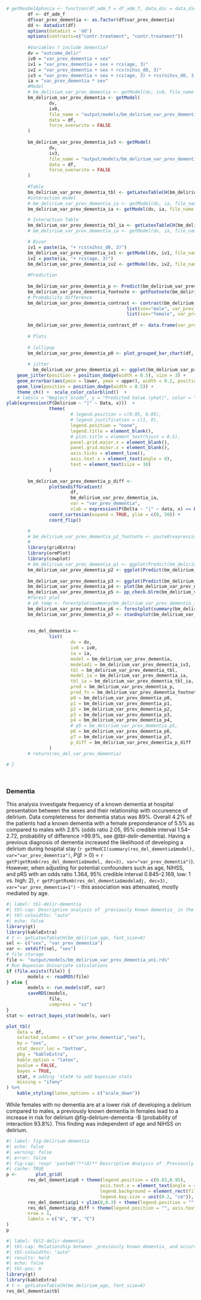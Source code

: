 ```r
# getResDelAphasia <- function(df_adm_f = df_adm_f, data_dic = data_dic){
        df <- df_adm_f
        df$var_prev_dementia <- as.factor(df$var_prev_dementia)
        dd <- datadist(df)
        options(datadist = 'dd')
        options(contrasts=c("contr.treatment", "contr.treatment"))
        
        #Variables ? include dementia?
        dv = "outcome_delir"
        iv0 = "var_prev_dementia + sex"
        iv1 = "var_prev_dementia + sex + rcs(age, 3)"
        iv2 = "var_prev_dementia + sex + rcs(nihss_d0, 3)"
        iv3 = "var_prev_dementia + sex + rcs(age, 3) + rcs(nihss_d0, 3)"
        ia = "var_prev_dementia * sex"
        #Model
        # bm_delirium_var_prev_dementia <- getModel(dv, iv0, file_name = "output/models/bm_delirium_var_prev_dementia", data = df, force_overwrite = FALSE)
        bm_delirium_var_prev_dementia <- getModel(
                dv,
                iv0,
                file_name = "output/models/bm_delirium_var_prev_dementia",
                data = df,
                force_overwrite = FALSE
        )
        
        bm_delirium_var_prev_dementia_iv3 <- getModel(
                dv,
                iv3,
                file_name = "output/models/bm_delirium_var_prev_dementia_iv3",
                data = df,
                force_overwrite = FALSE
        )
        
        #Table
        bm_delirium_var_prev_dementia_tbl <- getLatexTableCH(bm_delirium_var_prev_dementia, font_size=8)
        #interaction model
        # bm_delirium_var_prev_dementia_ia <- getModel(dv, ia, file_name = "output/models/bm_delirium_var_prev_dementia_ia", data = df, force_overwrite = FALSE)
        bm_delirium_var_prev_dementia_ia <- getModel(dv, ia, file_name = "output/models/bm_delirium_var_prev_dementia_ia", data = df, force_overwrite = FALSE)

        # Interaction Table
        bm_delirium_var_prev_dementia_tbl_ia <- getLatexTableCH(bm_delirium_var_prev_dementia_ia, font_size=8, interactions_only = TRUE)
        # bm_delirium_var_prev_dementia_ia <- getModel(dv, ia, file_name = "output/models/bm_delirium_var_prev_dementia_ia", data = df, force_overwrite = FALSE, imputation = TRUE)

        # Bivar
        iv1 = paste(ia, "+ rcs(nihss_d0, 3)")
        bm_delirium_var_prev_dementia_iv1 <- getModel(dv, iv1, file_name = "output/models/bm_delirium_var_prev_dementia_iv1", data = df, force_overwrite = FALSE)
        iv2 = paste(ia, "+ rcs(age, 3)")
        bm_delirium_var_prev_dementia_iv2 <- getModel(dv, iv2, file_name = "output/models/bm_delirium_var_prev_dementia_iv2", data = df, force_overwrite = FALSE)
        
        #Prediction
        
        bm_delirium_var_prev_dementia_p <- Predict(bm_delirium_var_prev_dementia_ia, var_prev_dementia,  sex, funint=FALSE, fun=plogis, conf.int = TRUE)
        bm_delirium_var_prev_dementia_footnote <- getFootnote(bm_delirium_var_prev_dementia_p)
        # Probability difference
        bm_delirium_var_prev_dementia_contrast <- contrast(bm_delirium_var_prev_dementia_ia, 
                                             list(sex="male", var_prev_dementia=c(bm_delirium_var_prev_dementia_p$var_prev_dementia)),
                                             list(sex="female", var_prev_dementia=c(bm_delirium_var_prev_dementia_p$var_prev_dementia)))
        
        bm_delirium_var_prev_dementia_contrast_df <- data.frame(var_prev_dementia=bm_delirium_var_prev_dementia_contrast$var_prev_dementia, probability=bm_delirium_var_prev_dementia_contrast$PP)
        
        # Plots
        
        # lollipop
        bm_delirium_var_prev_dementia_p0 <- plot_grouped_bar_chart(df, "var_prev_dementia", "sex", chart_type = "lollipop") + coord_cartesian(expand=TRUE, ylim=c(0,3000))
        
        # jitter
          bm_delirium_var_prev_dementia_p1 <- ggplot(bm_delirium_var_prev_dementia_p %>% as_tibble(), aes(x = var_prev_dementia, y = yhat, color = sex, group = sex)) +
    geom_jitter(position = position_dodge(width = 0.5), size = 3) +  
    geom_errorbar(aes(ymin = lower, ymax = upper), width = 0.2, position = position_dodge(width = 0.5)) +  # Adding error bars with the same jitter
    geom_line(position = position_dodge(width = 0.5)) + 
    theme_ch() +  scale_color_colorblind()  +
    # labs(x = "Neglect Grade", y = "Predicted Value (yhat)", color = "Sex") +  # Adding labels + coor_flip()
ylab(expression(P(Delirium ~ "|" ~ Data, x)))  +
                theme(
                        # legend.position = c(0.95, 0.05),
                        # legend.justification = c(1, 0),
                        legend.position = "none",
                        legend.title = element_blank(),
                        # plot.title = element_text(hjust = 0.5),
                        panel.grid.major.x = element_blank(),
                        panel.grid.minor.x = element_blank(),
                        axis.ticks = element_line(),
                        axis.text.x = element_text(angle = 0),
                        text = element_text(size = 10)
                )
        
        bm_delirium_var_prev_dementia_p_diff <-
                plotSexDiffGradient(
                        df,
                        bm_delirium_var_prev_dementia_ia,
                        var = "var_prev_dementia",
                        xlab = expression(P(Delta ~ "|" ~ data, x) == P(theta[F]-theta[M]))) +
                coord_cartesian(expand = TRUE, ylim = c(0, 50)) +
                coord_flip()

        # 
        # bm_delirium_var_prev_dementia_p2_footnote <- paste0(expression(P(Delta ~ "|" ~ data, x)), " is the posterior probability density of the contrast between females and males of developing a delirium at a given level of dementia x.")
        # 
        library(gridExtra)
        library(ormPlot)
        library(cowplot)
        # bm_delirium_var_prev_dementia_p1 <- ggplot(Predict(bm_delirium_var_prev_dementia_ia, var_prev_dementia)) + theme_ch() + scale_color_viridis(discrete = TRUE, option = "D") + theme(plot.margin = unit(c(0.5,0,0,0.5), "cm"))
        bm_delirium_var_prev_dementia_p2 <- ggplot(Predict(bm_delirium_var_prev_dementia_ia, sex)) + theme_ch() + scale_color_viridis(discrete = TRUE, option = "D") + coord_cartesian(expand = TRUE, ylim = c(-4, 0)) + theme(plot.margin = unit(c(0.5,0,0,0.5), "cm"))
        
        bm_delirium_var_prev_dementia_p3 <- ggplot(Predict(bm_delirium_var_prev_dementia_ia, var_prev_dementia, sex, conf.int = FALSE)) + theme_ch() + scale_color_viridis(discrete = TRUE, option = "D")+ theme(plot.margin = unit(c(0.5,0,0,0.5), "cm")) 
        bm_delirium_var_prev_dementia_p4 <- plot(bm_delirium_var_prev_dementia_ia) + theme_ch() + scale_color_viridis(discrete = TRUE, option = "D") + coord_cartesian(expand = TRUE, xlim = c(-3, 3)) + theme(plot.margin = unit(c(0.5,0,0,0.5), "cm"))
        bm_delirium_var_prev_dementia_p5 <- pp_check.blrm(bm_delirium_var_prev_dementia_ia, type = "violin_grouped", group = "sex", df=df) + coord_cartesian(expand = TRUE) + theme(legend.position = "top", plot.margin = unit(c(0.5,0,0,1), "cm"))
        #forest plot
        # p6_temp <- forestplot(summary(bm_delirium_var_prev_dementia_ia), return_ggplots = TRUE)
        bm_delirium_var_prev_dementia_p6 <- forestplot(summary(bm_delirium_var_prev_dementia), return_ggplots = TRUE)
        bm_delirium_var_prev_dementia_p7 <- stanDxplot(bm_delirium_var_prev_dementia_ia, which="sex=male") + theme_ch() + coord_cartesian(expand = TRUE, xlim=c(0,1400), ylim=c(-10,25)) + coord_flip() + theme(plot.margin = unit(c(0.5,0,0,0.5), "cm"))
        
        
        res_del_dementia <-
                list(
                        dv = dv,
                        iv0 = iv0,
                        ia = ia,
                        model = bm_delirium_var_prev_dementia,
                        modeladj = bm_delirium_var_prev_dementia_iv3,
                        tbl = bm_delirium_var_prev_dementia_tbl,
                        model_ia = bm_delirium_var_prev_dementia_ia,
                        tbl_ia = bm_delirium_var_prev_dementia_tbl_ia,
                        pred = bm_delirium_var_prev_dementia_p,
                        pred_fn = bm_delirium_var_prev_dementia_footnote,
                        p0 = bm_delirium_var_prev_dementia_p0,
                        p1 = bm_delirium_var_prev_dementia_p1,
                        p2 = bm_delirium_var_prev_dementia_p2,
                        p3 = bm_delirium_var_prev_dementia_p3,
                        p4 = bm_delirium_var_prev_dementia_p4,
                        # p5 = bm_delirium_var_prev_dementia_p5,
                        p6 = bm_delirium_var_prev_dementia_p6,
                        p7 = bm_delirium_var_prev_dementia_p7,
                        p_diff = bm_delirium_var_prev_dementia_p_diff
                )
        # return(res_del_var_prev_dementia)
        
# }
        
            

```
### Dementia

This analysis investigate frequency of a known dementia at hospital presentation between the sexes and their relationship with occureence of delirium. Data completeness for dementia status was 89%. Overall 4.2% of the patients had a known dementia with a female preponderance of 5.5% as compared to males with 2.8% (odds ratio 2.05, 95% credible interval 1.54--2.72, probability of difference >99.9%, see @tbl-delir-dementia). Having a previous diagnosis of dementia increased the likelihood of developing a delirium during hospital stay (`r getMedCI(summary(res_del_dementia$model), var="var_prev_dementia")`, $P(\beta>0)$ = `r getP(getRsmb(res_del_dementia$model, dec=3), var="var_prev_dementia")`). However, when adjusting for potential confounders such as age, NIHSS, and pRS with an odds ratio 1.364, 95% credible interval 0.845--2.169, low: 1 vs. high: 2),  `r getP(getRsmb(res_del_dementia$modeladj, dec=3), var="var_prev_dementia=1")` - this association was attenuated, mostly mediated by age.
```r
#| label: tbl-delir-dementia
#| tbl-cap: Descriptive analysis of _previously known dementia_ in the whole cohort and subgroups of biological sex
#| tbl-colwidths: "auto"
#| echo: false
library(gt)
library(kableExtra)
# t <- getLatexTableCH(bm_delirium_age, font_size=8)
sel <- c("sex", "var_prev_dementia")
var <- setdiff(sel, "sex")
# file storage
file <- "output/models/bm_delirium_var_prev_dementia_uni.rds"
# Run Bayesian Univariate calculations
if (file.exists(file)) {
        models <- readRDS(file)
} else {
        models <- run_models(df, var)
        saveRDS(models,
                file,
                compress = "xz")
}
stat <- extract_bayes_stat(models, var)

plot_tbl(
    data = df,
    selected_columns = c("var_prev_dementia","sex"),
    by = "sex",
    stat_descr_loc = "bottom",
    pkg = "kableExtra",
    kable_option = "latex",
    pvalue = FALSE,
    bayes = TRUE,
    stat, # adding 'stat# to add bayesian stats
    missing = "ifany"
) %>% 
    kable_styling(latex_options = c("scale_down"))  
```
While females with no dementia are at a lower risk of developing a delirium compared to males, a previously known dementia in females lead to a increase in risk for delirium @fig-delirium-dementia -B (probability of interaction 93.8%). This finding was independent of age and NIHSS on delirium.
```r
#| label: fig-delirium-dementia
#| echo: false
#| warning: false
#| error: false
#| fig-cap: !expr 'paste0("**(A)** Descriptive Analysis of _Previously Known Dementia_ stratified by biological sex. **(B)** Probability of Occurrence of a New Delirium given the presence of dementia in feales and males, **(C)** Differences in posterior probability of females - males depending on the status of dementia")'
#| cache: TRUE
p <-       plot_grid(
        res_del_dementia$p0 + theme(legend.position = c(0.83,0.95), 
                                   axis.text.x = element_text(angle = 45, hjust = 1),
                                   legend.background = element_rect(fill = NA),
                                   legend.key.size = unit(0.2, "cm")),
        res_del_dementia$p1 + ylim(0,0.3) + theme(legend.position = "", axis.text.x = element_text(angle = 45, hjust = 1)),
        res_del_dementia$p_diff + theme(legend.position = "", axis.text.x = element_text(angle = 45, hjust = 1)),
        nrow = 1,
        labels = c("A", "B", "C")
)
p
```
```r
#| label: tbl2-delir-dementia
#| tbl-cap: Relationship between _previously known dementia_ and occurrence of *_new delirium_*
#| tbl-colwidths: "auto"
#| results: hold
#| echo: false
#| tbl-pos: H
library(gt)
library(kableExtra)
# t <- getLatexTableCH(bm_delirium_age, font_size=8)
res_del_dementia$tbl 
```






